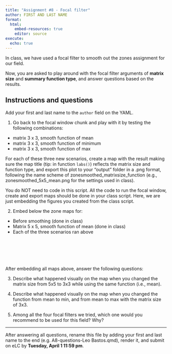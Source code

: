 ```yaml
---
title: "Assignment #8 - Focal filter"
author: FIRST AND LAST NAME
format:
  html:
    embed-resources: true
    editor: source
execute: 
  echo: true
---
```


In class, we have used a focal filter to smooth out the zones assignment for our field.  

Now, you are asked to play around with the focal filter arguments of **matrix size** and **summary function type**, and answer questions based on the results.  

## Instructions and questions 
Add your first and last name to the `author` field on the YAML.  

1. Go back to the focal window chunk and play with it by testing the following combinations:  
- matrix 3 x 3, smooth function of mean  
- matrix 3 x 3, smooth function of minimum  
- matrix 3 x 3, smooth function of max  

For each of these three new scenarios, create a map with the result making sure the map title (tip: in function `labs()`) reflects the matrix size and function type, and export this plot to your "output" folder in a .png format, following the name scheme of zonesmoothed_matrixsize_function (e.g., zonesmoothed_5x5_mean.png for the settings used in class). 

::: {.callout-warning}

You do NOT need to code in this script. All the code to run the focal window, create and export maps should be done in your class script. Here, we are just embedding the figures you created from the class script.

:::

2. Embed below the zone maps for:  
- Before smoothing (done in class)  
- Matrix 5 x 5, smooth function of mean (done in class)
- Each of the three scenarios ran above  

::: {layout-ncol=3}
![]()

![]()

![]()

![]()

![]()

![]()

:::

After embedding all maps above, answer the following questions:  

3. Describe what happened visually on the map when you changed the matrix size from 5x5 to 3x3 while using the same function (i.e., mean). 

4. Describe what happened visually on the map when you changed the function from mean to min, and from mean to max with the matrix size of 3x3.   

5. Among all the four focal filters we tried, which one would you recommend to be used for this field? Why?  
 

---

After answering all questions, rename this file by adding your first and last name to the end (e.g. A8-questions-Leo Bastos.qmd), render it, and submit on eLC by **Tuesday, April 1 11:59 pm**.  









